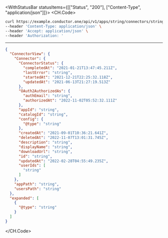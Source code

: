 

<WithStatusBar statusItems={[["Status", "200"], ["Content-Type", "application/json"]]}>
  <CH.Code>
  ```bash Example Request
  curl https://example.conductor.one/api/v1/apps/string/connectors/string/delegated \
--header 'Content-Type: application/json' \
--header 'Accept: application/json' \
--header 'Authorization: '
  ```
  ---

  ```json Example Response
  {
    "ConnectorView": {
      "Connector": {
        "ConnectorStatus": {
          "completedAt": "2021-01-21T13:47:45.211Z",
          "lastError": "string",
          "startedAt": "2021-12-21T22:25:32.118Z",
          "updatedAt": "2021-06-13T21:27:19.513Z"
        },
        "OAuth2AuthorizedAs": {
          "authEmail": "string",
          "authorizedAt": "2022-11-02T05:52:32.111Z"
        },
        "appId": "string",
        "catalogId": "string",
        "config": {
          "@type": "string"
        },
        "createdAt": "2021-09-01T10:36:21.641Z",
        "deletedAt": "2022-11-07T13:01:31.745Z",
        "description": "string",
        "displayName": "string",
        "downloadUrl": "string",
        "id": "string",
        "updatedAt": "2022-02-28T04:55:49.235Z",
        "userIds": [
          "string"
        ]
      },
      "appPath": "string",
      "usersPath": "string"
    },
    "expanded": [
      {
        "@type": "string"
      }
    ]
  }
  ```
  </CH.Code>
</WithStatusBar>
